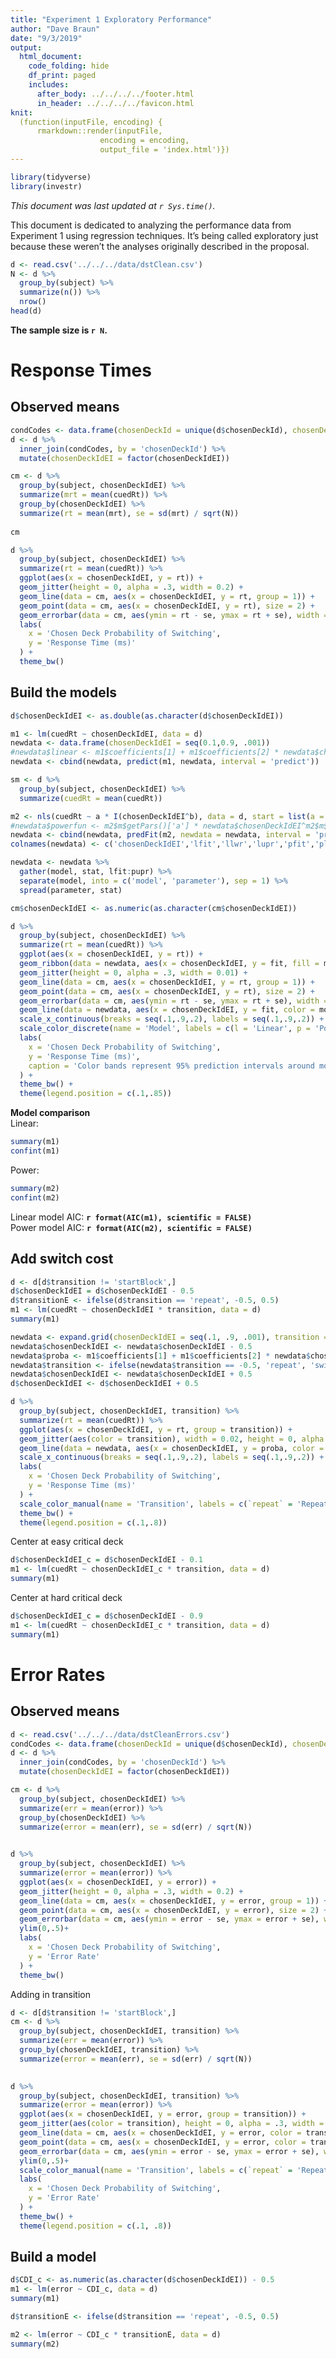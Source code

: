 ```yaml
---
title: "Experiment 1 Exploratory Performance"
author: "Dave Braun"
date: "9/3/2019"
output: 
  html_document:
    code_folding: hide
    df_print: paged
    includes:
      after_body: ../../../../footer.html
      in_header: ../../../../favicon.html
knit:
  (function(inputFile, encoding) {
      rmarkdown::render(inputFile,
                    encoding = encoding,
                    output_file = 'index.html')})
---
```

```r
library(tidyverse)
library(investr)
```


*This document was last updated at `r Sys.time()`.*

This document is dedicated to analyzing the performance data from Experiment 1 using regression techniques. It's being called exploratory just because these weren't the analyses originally described in the proposal.

```r
d <- read.csv('../../../data/dstClean.csv')
N <- d %>% 
  group_by(subject) %>% 
  summarize(n()) %>% 
  nrow()
head(d)
```
**The sample size is `r N`.**

# Response Times

## Observed means

```r
condCodes <- data.frame(chosenDeckId = unique(d$chosenDeckId), chosenDeckIdEI = c(.1,.5,.3,.9,.7))
d <- d %>% 
  inner_join(condCodes, by = 'chosenDeckId') %>% 
  mutate(chosenDeckIdEI = factor(chosenDeckIdEI))
```

```r
cm <- d %>% 
  group_by(subject, chosenDeckIdEI) %>% 
  summarize(mrt = mean(cuedRt)) %>% 
  group_by(chosenDeckIdEI) %>% 
  summarize(rt = mean(mrt), se = sd(mrt) / sqrt(N)) 
  
cm

d %>% 
  group_by(subject, chosenDeckIdEI) %>% 
  summarize(rt = mean(cuedRt)) %>% 
  ggplot(aes(x = chosenDeckIdEI, y = rt)) +
  geom_jitter(height = 0, alpha = .3, width = 0.2) + 
  geom_line(data = cm, aes(x = chosenDeckIdEI, y = rt, group = 1)) +
  geom_point(data = cm, aes(x = chosenDeckIdEI, y = rt), size = 2) +
  geom_errorbar(data = cm, aes(ymin = rt - se, ymax = rt + se), width = .5) + 
  labs(
    x = 'Chosen Deck Probability of Switching',
    y = 'Response Time (ms)'
  ) + 
  theme_bw()

```


## Build the models

```r
d$chosenDeckIdEI <- as.double(as.character(d$chosenDeckIdEI))

m1 <- lm(cuedRt ~ chosenDeckIdEI, data = d)
newdata <- data.frame(chosenDeckIdEI = seq(0.1,0.9, .001))
#newdata$linear <- m1$coefficients[1] + m1$coefficients[2] * newdata$chosenDeckIdEI
newdata <- cbind(newdata, predict(m1, newdata, interval = 'predict'))

sm <- d %>% 
  group_by(subject, chosenDeckIdEI) %>% 
  summarize(cuedRt = mean(cuedRt))

m2 <- nls(cuedRt ~ a * I(chosenDeckIdEI^b), data = d, start = list(a = 1000, b = 1), trace=T)
#newdata$powerfun <- m2$m$getPars()['a'] * newdata$chosenDeckIdEI^m2$m$getPars()['b']
newdata <- cbind(newdata, predFit(m2, newdata = newdata, interval = 'prediction'))
colnames(newdata) <- c('chosenDeckIdEI','lfit','llwr','lupr','pfit','plwr','pupr')

newdata <- newdata %>% 
  gather(model, stat, lfit:pupr) %>% 
  separate(model, into = c('model', 'parameter'), sep = 1) %>% 
  spread(parameter, stat)

```

```r
cm$chosenDeckIdEI <- as.numeric(as.character(cm$chosenDeckIdEI))

d %>% 
  group_by(subject, chosenDeckIdEI) %>% 
  summarize(rt = mean(cuedRt)) %>% 
  ggplot(aes(x = chosenDeckIdEI, y = rt)) +
  geom_ribbon(data = newdata, aes(x = chosenDeckIdEI, y = fit, fill = model, ymin = lwr, ymax = upr), alpha = .1, show.legend = FALSE) +
  geom_jitter(height = 0, alpha = .3, width = 0.01) + 
  geom_line(data = cm, aes(x = chosenDeckIdEI, y = rt, group = 1)) +
  geom_point(data = cm, aes(x = chosenDeckIdEI, y = rt), size = 2) +
  geom_errorbar(data = cm, aes(ymin = rt - se, ymax = rt + se), width = .05) + 
  geom_line(data = newdata, aes(x = chosenDeckIdEI, y = fit, color = model, group = model), size = 2, linetype = 'dashed') +
  scale_x_continuous(breaks = seq(.1,.9,.2), labels = seq(.1,.9,.2)) + 
  scale_color_discrete(name = 'Model', labels = c(l = 'Linear', p = 'Power')) + 
  labs(
    x = 'Chosen Deck Probability of Switching',
    y = 'Response Time (ms)',
    caption = 'Color bands represent 95% prediction intervals around model predictions.'
  ) + 
  theme_bw() + 
  theme(legend.position = c(.1,.85))
```

**Model comparison**  
Linear:
```r
summary(m1)
confint(m1)
```
Power:
```r
summary(m2)
confint(m2)
```


Linear model AIC: **`r format(AIC(m1), scientific = FALSE)`**  
Power model AIC: **`r format(AIC(m2), scientific = FALSE)`**
 



## Add switch cost

```r
d <- d[d$transition != 'startBlock',]
d$chosenDeckIdEI = d$chosenDeckIdEI - 0.5
d$transitionE <- ifelse(d$transition == 'repeat', -0.5, 0.5)
m1 <- lm(cuedRt ~ chosenDeckIdEI * transition, data = d)
summary(m1)

newdata <- expand.grid(chosenDeckIdEI = seq(.1, .9, .001), transition = c(-0.5, 0.5))
newdata$chosenDeckIdEI <- newdata$chosenDeckIdEI - 0.5
newdata$proba <- m1$coefficients[1] + m1$coefficients[2] * newdata$chosenDeckIdEI + m1$coefficients[3] * newdata$transition + m1$coefficients[4] * newdata$transition * newdata$chosenDeckIdEI
newdata$transition <- ifelse(newdata$transition == -0.5, 'repeat', 'switch')
newdata$chosenDeckIdEI <- newdata$chosenDeckIdEI + 0.5
d$chosenDeckIdEI <- d$chosenDeckIdEI + 0.5

d %>% 
  group_by(subject, chosenDeckIdEI, transition) %>% 
  summarize(rt = mean(cuedRt)) %>% 
  ggplot(aes(x = chosenDeckIdEI, y = rt, group = transition)) +
  geom_jitter(aes(color = transition), width = 0.02, height = 0, alpha = 0.3)  +
  geom_line(data = newdata, aes(x = chosenDeckIdEI, y = proba, color = transition), size = 2) + 
  scale_x_continuous(breaks = seq(.1,.9,.2), labels = seq(.1,.9,.2)) + 
  labs(
    x = 'Chosen Deck Probability of Switching',
    y = 'Response Time (ms)'
  ) + 
  scale_color_manual(name = 'Transition', labels = c(`repeat` = 'Repeat', `switch`='Switch'), values = c(`repeat` = 'blue', `switch` = 'red')) + 
  theme_bw() +
  theme(legend.position = c(.1,.8))
```


Center at easy critical deck

```r
d$chosenDeckIdEI_c = d$chosenDeckIdEI - 0.1
m1 <- lm(cuedRt ~ chosenDeckIdEI_c * transition, data = d)
summary(m1)
```

Center at hard critical deck

```r
d$chosenDeckIdEI_c = d$chosenDeckIdEI - 0.9
m1 <- lm(cuedRt ~ chosenDeckIdEI_c * transition, data = d)
summary(m1)
```


# Error Rates


## Observed means

```r
d <- read.csv('../../../data/dstCleanErrors.csv')
condCodes <- data.frame(chosenDeckId = unique(d$chosenDeckId), chosenDeckIdEI = c(.1,.5,.3,.9,.7))
d <- d %>% 
  inner_join(condCodes, by = 'chosenDeckId') %>% 
  mutate(chosenDeckIdEI = factor(chosenDeckIdEI))
```

```r
cm <- d %>% 
  group_by(subject, chosenDeckIdEI) %>% 
  summarize(err = mean(error)) %>% 
  group_by(chosenDeckIdEI) %>% 
  summarize(error = mean(err), se = sd(err) / sqrt(N)) 
  

d %>% 
  group_by(subject, chosenDeckIdEI) %>% 
  summarize(error = mean(error)) %>% 
  ggplot(aes(x = chosenDeckIdEI, y = error)) +
  geom_jitter(height = 0, alpha = .3, width = 0.2) + 
  geom_line(data = cm, aes(x = chosenDeckIdEI, y = error, group = 1)) +
  geom_point(data = cm, aes(x = chosenDeckIdEI, y = error), size = 2) +
  geom_errorbar(data = cm, aes(ymin = error - se, ymax = error + se), width = .5) + 
  ylim(0,.5)+
  labs(
    x = 'Chosen Deck Probability of Switching',
    y = 'Error Rate'
  ) + 
  theme_bw()

```



Adding in transition



```r
d <- d[d$transition != 'startBlock',]
cm <- d %>% 
  group_by(subject, chosenDeckIdEI, transition) %>% 
  summarize(err = mean(error)) %>% 
  group_by(chosenDeckIdEI, transition) %>% 
  summarize(error = mean(err), se = sd(err) / sqrt(N)) 
  

d %>% 
  group_by(subject, chosenDeckIdEI, transition) %>% 
  summarize(error = mean(error)) %>% 
  ggplot(aes(x = chosenDeckIdEI, y = error, group = transition)) +
  geom_jitter(aes(color = transition), height = 0, alpha = .3, width = 0.2) + 
  geom_line(data = cm, aes(x = chosenDeckIdEI, y = error, color = transition), size = 2) +
  geom_point(data = cm, aes(x = chosenDeckIdEI, y = error, color = transition), size = 2) +
  geom_errorbar(data = cm, aes(ymin = error - se, ymax = error + se), width = .5) + 
  ylim(0,.5)+
  scale_color_manual(name = 'Transition', labels = c(`repeat` = 'Repeat', `switch` = 'Switch'), values = c(`repeat` = 'blue', `switch` = 'red')) +
  labs(
    x = 'Chosen Deck Probability of Switching',
    y = 'Error Rate'
  ) + 
  theme_bw() +
  theme(legend.position = c(.1, .8))

```



## Build a model

```r
d$CDI_c <- as.numeric(as.character(d$chosenDeckIdEI)) - 0.5
m1 <- lm(error ~ CDI_c, data = d)
summary(m1)

d$transitionE <- ifelse(d$transition == 'repeat', -0.5, 0.5)

m2 <- lm(error ~ CDI_c * transitionE, data = d)
summary(m2)
```























